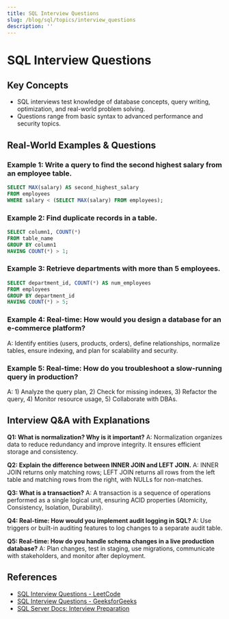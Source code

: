 ```yaml
---
title: SQL Interview Questions
slug: /blog/sql/topics/interview_questions
description: ''
---
```

# SQL Interview Questions

## Key Concepts
- SQL interviews test knowledge of database concepts, query writing, optimization, and real-world problem solving.
- Questions range from basic syntax to advanced performance and security topics.

## Real-World Examples & Questions

### Example 1: Write a query to find the second highest salary from an employee table.
```sql
SELECT MAX(salary) AS second_highest_salary
FROM employees
WHERE salary < (SELECT MAX(salary) FROM employees);
```

### Example 2: Find duplicate records in a table.
```sql
SELECT column1, COUNT(*)
FROM table_name
GROUP BY column1
HAVING COUNT(*) > 1;
```

### Example 3: Retrieve departments with more than 5 employees.
```sql
SELECT department_id, COUNT(*) AS num_employees
FROM employees
GROUP BY department_id
HAVING COUNT(*) > 5;
```

### Example 4: Real-time: How would you design a database for an e-commerce platform?
A: Identify entities (users, products, orders), define relationships, normalize tables, ensure indexing, and plan for scalability and security.

### Example 5: Real-time: How do you troubleshoot a slow-running query in production?
A: 1) Analyze the query plan, 2) Check for missing indexes, 3) Refactor the query, 4) Monitor resource usage, 5) Collaborate with DBAs.

## Interview Q&A with Explanations

**Q1: What is normalization? Why is it important?**
A: Normalization organizes data to reduce redundancy and improve integrity. It ensures efficient storage and consistency.

**Q2: Explain the difference between INNER JOIN and LEFT JOIN.**
A: INNER JOIN returns only matching rows; LEFT JOIN returns all rows from the left table and matching rows from the right, with NULLs for non-matches.

**Q3: What is a transaction?**
A: A transaction is a sequence of operations performed as a single logical unit, ensuring ACID properties (Atomicity, Consistency, Isolation, Durability).

**Q4: Real-time: How would you implement audit logging in SQL?**
A: Use triggers or built-in auditing features to log changes to a separate audit table.

**Q5: Real-time: How do you handle schema changes in a live production database?**
A: Plan changes, test in staging, use migrations, communicate with stakeholders, and monitor after deployment.

## References
- [SQL Interview Questions - LeetCode](https://leetcode.com/problemset/database/)
- [SQL Interview Questions - GeeksforGeeks](https://www.geeksforgeeks.org/sql-interview-questions/)
- [SQL Server Docs: Interview Preparation](https://docs.microsoft.com/en-us/sql/)
